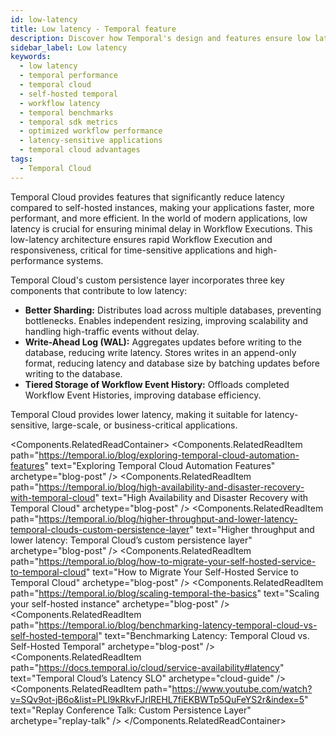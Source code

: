 ```yaml
---
id: low-latency
title: Low latency - Temporal feature
description: Discover how Temporal's design and features ensure low latency for your applications.
sidebar_label: Low latency
keywords:
  - low latency
  - temporal performance
  - temporal cloud
  - self-hosted temporal
  - workflow latency
  - temporal benchmarks
  - temporal sdk metrics
  - optimized workflow performance
  - latency-sensitive applications
  - temporal cloud advantages
tags:
  - Temporal Cloud
---
```



Temporal Cloud provides features that significantly reduce latency compared to self-hosted instances, making your applications faster, more performant, and more efficient.
In the world of modern applications, low latency is crucial for ensuring minimal delay in Workflow Executions.
This low-latency architecture ensures rapid Workflow Execution and responsiveness, critical for time-sensitive applications and high-performance systems.

Temporal Cloud's custom persistence layer incorporates three key components that contribute to low latency:

- **Better Sharding:** Distributes load across multiple databases, preventing bottlenecks.
  Enables independent resizing, improving scalability and handling high-traffic events without delay.
- **Write-Ahead Log (WAL):** Aggregates updates before writing to the database, reducing write latency.
  Stores writes in an append-only format, reducing latency and database size by batching updates before writing to the database.
- **Tiered Storage of Workflow Event History:** Offloads completed Workflow Event Histories, improving database efficiency.

Temporal Cloud provides lower latency, making it suitable for latency-sensitive, large-scale, or business-critical applications.

<Components.RelatedReadContainer>
  <Components.RelatedReadItem path="https://temporal.io/blog/exploring-temporal-cloud-automation-features" text="Exploring Temporal Cloud Automation Features" archetype="blog-post" />
  <Components.RelatedReadItem path="https://temporal.io/blog/high-availability-and-disaster-recovery-with-temporal-cloud" text="High Availability and Disaster Recovery with Temporal Cloud" archetype="blog-post" />
  <Components.RelatedReadItem path="https://temporal.io/blog/higher-throughput-and-lower-latency-temporal-clouds-custom-persistence-layer" text="Higher throughput and lower latency: Temporal Cloud’s custom persistence layer" archetype="blog-post" />
  <Components.RelatedReadItem path="https://temporal.io/blog/how-to-migrate-your-self-hosted-service-to-temporal-cloud" text="How to Migrate Your Self-Hosted Service to Temporal Cloud" archetype="blog-post" />
  <Components.RelatedReadItem path="https://temporal.io/blog/scaling-temporal-the-basics" text="Scaling your self-hosted instance" archetype="blog-post" />
  <Components.RelatedReadItem path="https://temporal.io/blog/benchmarking-latency-temporal-cloud-vs-self-hosted-temporal" text="Benchmarking Latency: Temporal Cloud vs. Self-Hosted Temporal" archetype="blog-post" />
  <Components.RelatedReadItem path="https://docs.temporal.io/cloud/service-availability#latency" text="Temporal Cloud’s Latency SLO" archetype="cloud-guide" />
  <Components.RelatedReadItem path="https://www.youtube.com/watch?v=SQv9ot-jB6o&list=PLl9kRkvFJrlREHL7fiEKBWTp5QuFeYS2r&index=5" text="Replay Conference Talk: Custom Persistence Layer" archetype="replay-talk" />
</Components.RelatedReadContainer>
